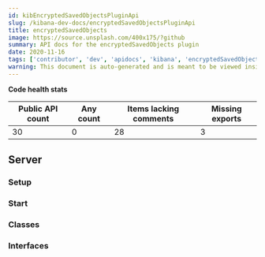```yaml
---
id: kibEncryptedSavedObjectsPluginApi
slug: /kibana-dev-docs/encryptedSavedObjectsPluginApi
title: encryptedSavedObjects
image: https://source.unsplash.com/400x175/?github
summary: API docs for the encryptedSavedObjects plugin
date: 2020-11-16
tags: ['contributor', 'dev', 'apidocs', 'kibana', 'encryptedSavedObjects']
warning: This document is auto-generated and is meant to be viewed inside our experimental, new docs system. Reach out in #docs-engineering for more info.
---
```






**Code health stats**

| Public API count  | Any count | Items lacking comments | Missing exports | 
|-------------------|-----------|------------------------|-----------------|
| 30 | 0 | 28 | 3 |

## Server

### Setup
<DocDefinitionList data={[encryptedSavedObjectsObj.server.setup]}/>

### Start
<DocDefinitionList data={[encryptedSavedObjectsObj.server.start]}/>

### Classes
<DocDefinitionList data={encryptedSavedObjectsObj.server.classes}/>

### Interfaces
<DocDefinitionList data={encryptedSavedObjectsObj.server.interfaces}/>

